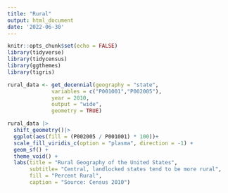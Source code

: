 ```yaml
---
title: "Rural"
output: html_document
date: '2022-06-30'
---
```


```r
knitr::opts_chunk$set(echo = FALSE)
library(tidyverse)
library(tidycensus)
library(ggthemes)
library(tigris)
```

```r
rural_data <- get_decennial(geography = "state",
              variables = c("P001001","P002005"),
              year = 2010,
              output = "wide",
              geometry = TRUE)
```


```r
rural_data |>
  shift_geometry()|>
  ggplot(aes(fill = (P002005 / P001001) * 100))+
  scale_fill_viridis_c(option = "plasma", direction = -1) +
  geom_sf() +
  theme_void() +
  labs(title = "Rural Geography of the United States",
       subtitle= "Central, landlocked states tend to be more rural",
       fill = "Percent Rural",
       caption = "Source: Census 2010")
```


